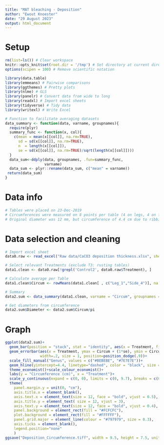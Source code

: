 ```yaml
---
title: "MAT bleaching - Deposition"
author: "Ewout Knoester"
date: "29 August 2023"
output: html_document
---
```


# Setup
```r

rm(list=ls()) # Clear workspace
knitr::opts_knit$set(root.dir = '/tmp') # Set directory at current directory for all subsequent chunks
options(scipen = 100) # Remove scientific notation

library(data.table)
library(emmeans) # Pairwise comparisons
library(ggthemes) # Pretty plots
library(nlme) # GLS
library(panelr) # Convert data from wide to long
library(readxl) # Import excel sheets
library(tidyverse) # Tidy data
library(writexl) # Write Excel

# Function to facilitate averaging datasets
data_summary <- function(data, varname, groupnames){
  require(plyr)
  summary_func <- function(x, col){
    c(mean = mean(x[[col]], na.rm=TRUE),
      sd = sd(x[[col]], na.rm=TRUE),
      n  = length(x[[col]]),
      se = sd(x[[col]], na.rm=TRUE)/sqrt(length(x[[col]])))
  }
  data_sum<-ddply(data, groupnames, .fun=summary_func,
                  varname)
  data_sum <- plyr::rename(data_sum, c("mean" = varname))
 return(data_sum)
}

```

# Data info
```r

# Tables were placed on 23-Dec-2019
# Circumferences were measured on 8 points per table (4 on legs, 4 on frame)
# Original diameter was 12 mm, but circumference of 4.4 cm due to ribbing pattern on rebar

```


# Data selection and cleaning
```r

# Import excel sheet
data0.raw <- read_excel("Raw data/CaCO3 deposition thickness.xlsx", sheet = "Data") 

# Select relevant Treatments (exclude T3: rusting tables)
data1.clean <- data0.raw[!grepl('Control2', data0.raw$Treatment), ] 

# Calculate average per Table
data1.clean$Circum <- rowMeans(data1.clean[ , c("Leg_1","Side_4")], na.rm=TRUE)

# Summary
data2.sum <- data_summary(data1.clean, varname = "Circum", groupnames = c("Treatment"))

# Get diameters from circumference
data2.sum$Diameter <- data2.sum$Circum/pi

```

# Graph
```r

ggplot(data2.sum)+  
  geom_bar(position = "stack", stat = "identity", aes(x = Treatment, fill = Treatment, y = Circum))+
  geom_errorbar(aes(x = Treatment, ymax = Circum + (1*se), ymin = Circum - (1*se)),
                width=.2, size = 1, position=position_dodge(.9))+
  scale_fill_manual("Genus", values = c("#BEBEBE", "#7E7E7E"))+
  geom_hline(yintercept=4.4, linetype="dashed", color = "black", size = 0.75)+
  theme_economist()+scale_colour_economist()+
  labs(y = "Circumference (cm)", x = "Treatment")+
  scale_y_continuous(expand = c(0, 0), limits = c(0, 9.7), breaks = c(0, 2, 4, 6, 8))+
  theme(
    panel.margin.y = unit(0, "cm"),
    axis.title.x = element_blank(),
    axis.text.x = element_text(size = 12, face = "bold", vjust = 0.5),
    axis.title.y = element_text( size = 12, vjust = 3),
    axis.text.y = element_text(size = 12, face = "bold", vjust = 0.4),
    panel.background = element_rect(fill = "#FCFCFC"),
    plot.background = element_rect(fill = "#FFFFFF"),
    panel.grid.major = element_line(colour = "#797979", size = 0.3),
    axis.ticks = element_blank(),
    legend.position="none"
    ) 
ggsave("Deposition_Circumference.tiff", width = 9.5, height = 7.5, units = "cm", dpi=1200, compression = "lzw")

```












